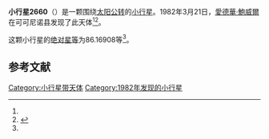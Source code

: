 {{Infobox planet
| bgcolour = #FFFFC0
| name = 2660 Wasserman
| symbol = 
| image = 
| caption = 
| discovery = yes
| discovery_ref = 
| discoverer = [[愛德華·鮑威爾|愛德華·鮑威爾]]
| discovery_site = [[可可尼诺县|可可尼诺县]] 
| discovered = 1982年3月21日
| designations = yes
| mp_name = 
| named_after = 
| alt_names = 1982 FG/ 1974 KG / 1975 VZ2 / 1979 SC2 / A924 SA
| mp_category = [[主带小行星|主带小行星]]
| orbit_ref = <ref name="a">[http://ssd.jpl.nasa.gov/sbdb.cgi?sstr=2660 2660 Wasserman] {{Wayback|url=http://ssd.jpl.nasa.gov/sbdb.cgi?sstr=2660 |date=20200820020922 }}，小行星數據庫瀏覽器（JPL Small-Body Database Browser）－[[美国国家航空航天局|美国国家航空航天局]]喷气推进实验室</ref>
| epoch = 2456400.5 (2013年4月18日更新)
| aphelion = {{convert|3.0632968|AU|km|3|abbr=on|lk=out}}
| perihelion = {{convert|2.1731716|AU|km|3|abbr=on}}
| semimajor = {{convert|2.6182342|AU|km|3|abbr=on}}
| eccentricity = 0.1699858
| period = 1547.430552 [[日|日]]<br />4.24[[儒略年|儒略年]]
| avg_speed = 
| inclination = 12.32409
| asc_node = 204.01564
| mean_anomaly = 
| arg_peri = 86.16908
| satellites = 
| physical_characteristics = yes
| dimensions = 
| mass = 
| density = 
| surface_grav = 
| escape_velocity = 
| sidereal_day = 
| axial_tilt = 
| pole_ecliptic_lat = 
| pole_ecliptic_lon = 
| albedo = 
| temperatures= 
| temp_name1 = 
| mean_temp_1 = 
| max_temp_1 = 
| temp_name2 = 
| max_temp_2 = 
| spectral_type = 
| abs_magnitude = 86.16908
}}

'''小行星2660'''（{{lang-en|2660 Wasserman}}）是一颗围绕[[太阳|太阳]][[公转|公转]]的[[小行星|小行星]]。1982年3月21日，[[愛德華·鮑威爾|愛德華·鮑威爾]]在可可尼诺县发现了此天体<ref name="a" /><ref>{{cite news|title=小行星列表|url=http://cfa-www.harvard.edu/iau/lists/NumberedMPs.txt|accessdate=2013-07-08|newspaper=哈佛大学|archive-date=2008-05-17|archive-url=https://web.archive.org/web/20080517010638/http://cfa-www.harvard.edu/iau/lists/NumberedMPs.txt|dead-url=no}}</ref>。

这颗小行星的[[绝对星等|绝对星等]]为86.16908等<ref name="a" />。

==参考文献==
{{reflist}}
{{Minor Planet Number|[[小行星2659|小行星2659]]|[[小行星2661|小行星2661]]}}

{{小天体}}

[[Category:小行星带天体|Category:小行星带天体]]
[[Category:1982年发现的小行星|Category:1982年发现的小行星]]

{{asteroid-stub}}